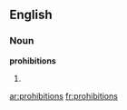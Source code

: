 ==English==

===Noun===
'''prohibitions'''

# {{plural of|[[prohibition]]}}

[[ar:prohibitions]]
[[fr:prohibitions]]